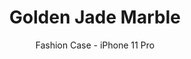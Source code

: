 ---
id: item-1
type: case
imgSrc: ../images/items/item1.png
specialOffers:
  - 3 FOR 2
  - NEW iPHONE
title: Golden Jade Marble
subtitle: Fashion Case - iPhone 11 Pro
price: 29.99
---